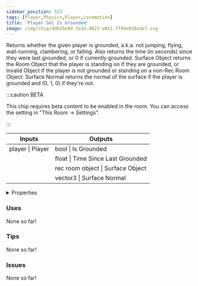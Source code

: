 ```yaml
---
sidebar_position: 522
tags: [Player,Physics,Player,Locomotion]
title: 'Player Get Is Grounded'
image: /img/chip/4db35e9d-3a1d-4823-a011-7f94e028a3e7.svg
---
```


Returns whether the given player is grounded, a.k.a. not jumping, flying, wall-running, clambering, or falling. Also returns the time (in seconds) since they were last grounded, or 0 if currently grounded. Surface Object returns the Room Object that the player is standing on if they are grounded, or Invalid Object if the player is not grounded or standing on a non-Rec Room Object. Surface Normal returns the normal of the surface if the player is grounded and (0, 1, 0) if they're not.

:::caution BETA

This chip requires beta content to be enabled in the room. You can access the setting in "This Room -> Settings".

:::

<IChip uuid="4db35e9d-3a1d-4823-a011-7f94e028a3e7"/>

<table><thead><tr><th>Inputs</th><th>Outputs</th></tr></thead><tbody><tr><td>player | Player</td><td>bool | Is Grounded</td></tr><tr><td /><td>float | Time Since Last Grounded</td></tr><tr><td /><td>rec room object | Surface Object</td></tr><tr><td /><td>vector3 | Surface Normal</td></tr></tbody></table>

<details>
  <summary>Properties</summary>
  <div>
    <div>
    <table>
      <tbody>
        <tr>
          <td>Is beta required?</td>
          <td>Yes</td>
        </tr>
        <tr>
          <td>Is chip a trolling risk?</td>
          <td>No</td>
        </tr>
        <tr>
          <td>Is chip a role assignment risk?</td>
          <td>No</td>
        </tr>
        <tr>
          <td>Chip UUID</td>
          <td>4db35e9d-3a1d-4823-a011-7f94e028a3e7</td>
        </tr>
        <tr>
          <td>Room availability</td>
          <td>Available everywhere</td>
        </tr>
      </tbody>
    </table>
    </div>
  </div>
</details>

### Uses

None so far!

### Tips

None so far!

### Issues

None so far!